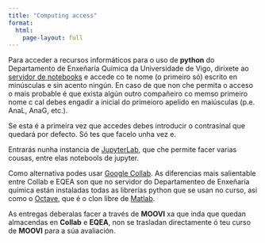 ```yaml
---
title: "Computing access"
format: 
  html:
    page-layout: full
---
```


Para acceder a recursos informáticos para o uso de **python** do Departamento de Enxeñaría Química da Universidade de Vigo, diríxete ao [servidor de notebooks](https://eqea.uvigo.gal) e accede co te nome (o primeiro só) escrito en minúsculas e sin acento ningún. En caso de que non che permita o acceso o mais probable é que exista algún outro compañeiro co memso primeiro nome c cal debes engadir a inicial do primeioro apelido en maiúsculas (p.e. AnaL, AnaG, etc.).

Se esta é a primeira vez que accedes debes introducir o contrasinal que quedará por defecto. Só tes que facelo unha vez e.

Entrarás nunha instancia de [JupyterLab](https://jupyterlab.readthedocs.io/en/latest/), que che permite facer varias cousas, entre elas notebools de jupyter.

Como alternativa podes usar [Google Collab](https://colab.research.google.com/#). As diferencias mais salientable entre Collab e EQEA son que no servidor do Departamenteo de Enxeñaría química están instaladas todas as  librerías python que se usan no curso, asi como o [Octave](https://octave.org/), que é o clon libre de [Matlab](https://es.mathworks.com/products/matlab.html). 

As entregas deberalas facer a través de **MOOVI** xa que inda que quedan almacendas en **Collab** e **EQEA**, non se trasladan directamente ó teu curso de **MOOVI** para a súa avaliación.


